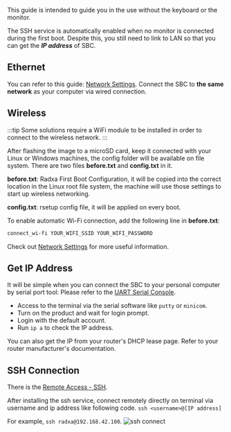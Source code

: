 This guide is intended to guide you in the use without the keyboard or the monitor.

The SSH service is automatically enabled when no monitor is connected during the first boot. Despite this, you still need to link to LAN so that you can get the **_IP address_** of SBC.

## Ethernet

You can refer to this guide: [Network Settings](network).
Connect the SBC to **the same network** as your computer via wired connection.

## Wireless

:::tip
Some solutions require a WiFi module to be installed in order to connect to the wireless network.
:::

After flashing the image to a microSD card, keep it connected with your Linux or Windows machines, the config folder will be available on file system. There are two files **before.txt** and **config.txt** in it.

**before.txt**: Radxa First Boot Configuration, it will be copied into the correct location in the Linux root file system, the machine will use those settings to start up wireless networking.

**config.txt**: rsetup config file, it will be applied on every boot.

To enable automatic Wi-Fi connection, add the following line in **before.txt**:

```bash
connect_wi-fi YOUR_WIFI_SSID YOUR_WIFI_PASSWORD
```

Check out [Network Settings](network) for more useful information.

## Get IP Address

It will be simple when you can connect the SBC to your personal computer by serial port tool:
Please refer to the [UART Serial Console](../low-level-dev/serial).

- Access to the terminal via the serial software like `putty` or `minicom`.
- Turn on the product and wait for login prompt.
- Login with the default account.
- Run `ip a` to check the IP address.

You can also get the IP from your router's DHCP lease page. Refer to your router manufacturer's documentation.

## SSH Connection

There is the <a href={props.remote_ssh}> Remote Access - SSH</a>.

After installing the ssh service, connect remotely directly on terminal via username and ip address like following code.
`ssh <username>@[IP address]`

For example, `ssh radxa@192.168.42.100`.
![ssh connect](/img/configuration/ssh-connect.webp)
